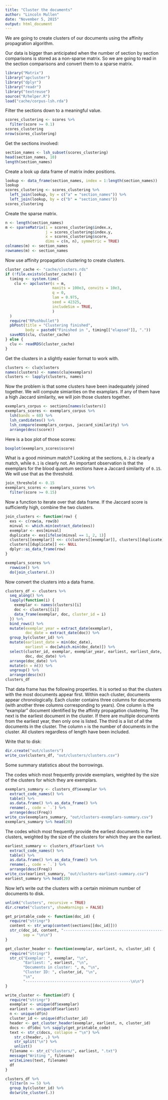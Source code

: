 ```yaml
---
title: "Cluster the documents"
author: "Lincoln Mullen"
date: "November 5, 2015"
output: html_document
---
```


We are going to create clusters of our documents using the affinity propagration algorithm.

Our data is bigger than anticipated when the number of section by section comparisons is stored as a non-sparse matrix. So we are going to read in the section comparisons and convert them to a sparse matrix.

```r
library("Matrix")
library("apcluster")
library("dplyr")
library("readr")
library("textreuse")
source("R/helper.R")
load("cache/corpus-lsh.rda")
```

Filter the sections down to a meaningful value.

```r
scores_clustering <- scores %>% 
  filter(score >= 0.1)
scores_clustering
nrow(scores_clustering)
```

Get the sections involved:

```r
section_names <- lsh_subset(scores_clustering)
head(section_names, 10)
length(section_names)
```

Create a look up data frame of matrix index positions.

```r
lookup <- data_frame(section_names, index = 1:length(section_names))
lookup
scores_clustering <- scores_clustering %>% 
  left_join(lookup, by = c("a" = "section_names")) %>% 
  left_join(lookup, by = c("b" = "section_names")) 
scores_clustering
```

Create the sparse matrix.

```r
n <- length(section_names)
m <- sparseMatrix(i = scores_clustering$index.x,
                  j = scores_clustering$index.y,
                  x = scores_clustering$score,
                  dims = c(n, n), symmetric = TRUE)
colnames(m) <- section_names
rownames(m) <- section_names
```

Now use affinity propagation clustering to create clusters.

```r
cluster_cache <- "cache/clusters.rds"
if (!file.exists(cluster_cache)) {
  timing <- system.time(
    clu <- apcluster(s = m,
                     maxits = 100e3, convits = 10e3,
                     q = 0,
                     lam = 0.975,
                     seed = 42325, 
                     includeSim = TRUE,
                     )
  )
  require("RPushbullet")
  pbPost(title = "Clustering finished",
         body = paste0("Finished in ", timing[["elapsed"]], "."))
  saveRDS(clu, cluster_cache)
} else {
  clu <- readRDS(cluster_cache)
}
```

Get the clusters in a slightly easier format to work with.

```r
clusters <- clu@clusters 
names(clusters) <- names(clu@exemplars)
clusters <- lapply(clusters, names)
```

Now the problem is that some clusters have been inadequately joined together. We will compute simiarities on the examplars. If any of them have a high Jaccard similarity, we will join those clusters together.

```r
exemplars_corpus <- sections[names(clusters)]
exemplars_scores <- exemplars_corpus %>% 
  lsh(bands = 60) %>% 
  lsh_candidates() %>% 
  lsh_compare(exemplars_corpus, jaccard_similarity) %>% 
  arrange(desc(score))
```

Here is a box plot of those scores:

```r
boxplot(exemplars_scores$score)
```

What is a good minimum match? Looking at the sections, `0.2` is clearly a match, while `0.1` is clearly not. An important observation is that the exemplars for the blood quantum sections have a Jaccard similarity of `0.15`. We will use that as the threshold.

```r
join_threshold <- 0.15
exemplars_scores <- exemplars_scores %>% 
  filter(score >= 0.15)
```

Now a function to iterate over that data frame. If the Jaccard score is sufficiently high, combine the two clusters.

```r
join_clusters <- function(row) {
  exs <- c(row$a, row$b)
  minval <- which.min(extract_date(exs))
  exemplar <- exs[minval]
  duplicate <- exs[ifelse(minval == 1, 2, 1)]
  clusters[[exemplar]] <<- c(clusters[[exemplar]], clusters[[duplicate]])
  clusters[[duplicate]] <<- NULL
  dplyr::as_data_frame(row)
}

exemplars_scores %>% 
  rowwise() %>% 
  do(join_clusters(.))
```

Now convert the clusters into a data frame.

```r
clusters_df <- clusters %>% 
  seq_along() %>% 
  lapply(function(i) {
    exemplar <- names(clusters)[i]
    doc <- clusters[[i]]
    data_frame(exemplar, doc, cluster_id = i)
  }) %>% 
  bind_rows() %>% 
  mutate(exemplar_year = extract_date(exemplar),
         doc_date = extract_date(doc)) %>% 
  group_by(cluster_id) %>% 
  mutate(earliest_date = min(doc_date),
         earliest = doc[which.min(doc_date)]) %>% 
  select(cluster_id, exemplar, exemplar_year, earliest, earliest_date,
         doc, doc_date) %>% 
  arrange(doc_date) %>% 
  mutate(n = n()) %>% 
  ungroup() %>% 
  arrange(desc(n))
clusters_df
```

That data frame has the following properties. It is sorted so that the clusters with the most documents appear first. Within each cluster, documents appear chronologically. Each cluster contains three columns for documents (with another three columns corresponding to years). One column is the "examplar" document identified by the affinity propagation clustering. The next is the earliest document in the cluster. If there are multiple documents from the earliest year, then only one is listed. The third is a list of all the documents in the cluster. The column `n` is the number of documents in the cluster. All clusters regardless of length have been included.

Write that to disk:

```r
dir.create("out/clusters")
write_csv(clusters_df, "out/clusters/clusters.csv")
```

Some summary statistics about the borrowings. 

The codes which most frequently provide exemplars, weighted by the size of the clusters for which they are exemplars.

```r
exemplars_summary <- clusters_df$exemplar %>% 
  extract_code_names() %>% 
  table() %>% 
  as.data.frame() %>% as_data_frame() %>% 
  rename(., code = `.`) %>% 
  arrange(desc(Freq))
write_csv(exemplars_summary, "out/clusters-exemplars-summary.csv")
exemplars_summary %>% head(20)
```

The codes which most frequently provide the earliest documents in the clusters, weighted by the size of the clusters for which they are the earliest.

```r
earliest_summary <- clusters_df$earliest %>% 
  extract_code_names() %>% 
  table() %>% 
  as.data.frame() %>% as_data_frame() %>% 
  rename(., code = `.`) %>% 
  arrange(desc(Freq)) 
write_csv(earliest_summary, "out/clusters-earliest-summary.csv")
earliest_summary %>% head(20)
```

Now let's write out the clusters with a certain minimum number of documents to disk.

```r
unlink("clusters", recursive = TRUE)
dir.create("clusters", showWarnings = FALSE)

get_printable_code <- function(doc_id) {
  require("stringr")
  content <- str_wrap(content(sections[[doc_id]]))
  str_c(doc_id, content, "-----------------------------------------------\n\n", 
        sep = "\n\n")
}

get_cluster_header <- function(exemplar, earliest, n, cluster_id) {
  require("stringr")
  str_c("Exemplar: ", exemplar, "\n",
        "Earliest: ", earliest, "\n",
        "Documents in cluster: ", n, "\n",
        "Cluster ID: ", cluster_id, "\n",
        "\n",
        "-----------------------------------------------\n\n")
}

write_cluster <- function(df) {
  require("stringr")
  exemplar <- unique(df$exemplar)
  earliest <- unique(df$earliest)
  n <- unique(df$n)
  cluster_id <- unique(df$cluster_id)
  header <- get_cluster_header(exemplar, earliest, n, cluster_id)
  docs <- df$doc %>% sapply(get_printable_code) 
  text <- str_c(docs, collapse = "\n") %>% 
    str_c(header, .) %>% 
    str_split("\n") %>% 
    unlist()
  filename <- str_c("clusters/", earliest, ".txt")
  message("Writing ", filename)
  writeLines(text, filename)
  df
}

clusters_df %>% 
  filter(n >= 5) %>% 
  group_by(cluster_id) %>% 
  do(write_cluster(.))
```

